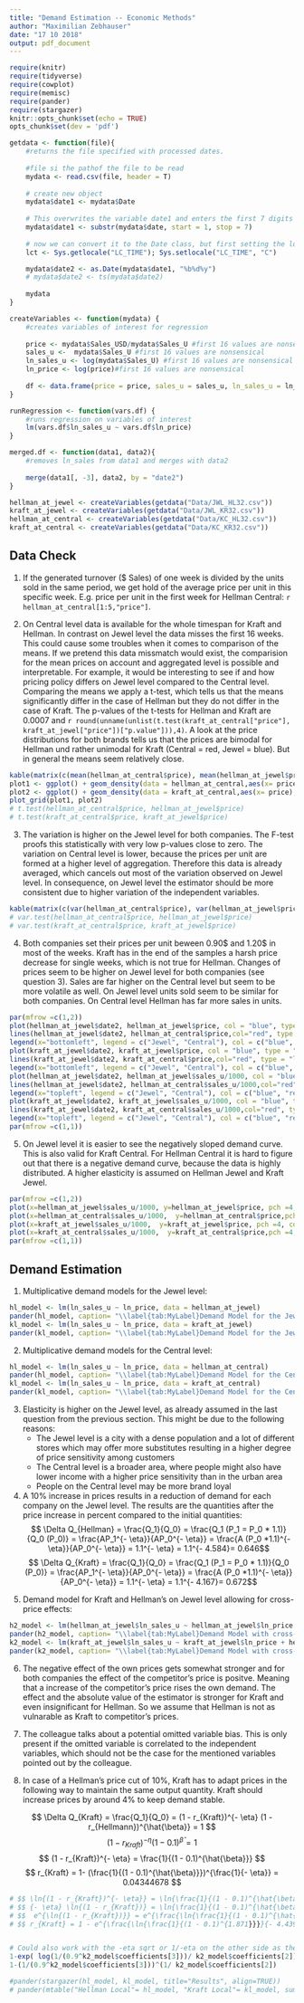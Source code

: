 ```yaml
---
title: "Demand Estimation -- Economic Methods"
author: "Maximilian Zebhauser"
date: "17 10 2018"
output: pdf_document
---
```


```r
require(knitr)
require(tidyverse)
require(cowplot)
require(memisc)
require(pander)
require(stargazer)
knitr::opts_chunk$set(echo = TRUE)
opts_chunk$set(dev = 'pdf')
```

```r
getdata <- function(file){
    #returns the file specified with processed dates.
    
    #file si the pathof the file to be read
    mydata <- read.csv(file, header = T)
    
    # create new object
    mydata$date1 <- mydata$Date 
    
    # This overwrites the variable date1 and enters the first 7 digits of the string-variable date.
    mydata$date1 <- substr(mydata$date, start = 1, stop = 7)
    
    # now we can convert it to the Date class, but first setting the locale
    lct <- Sys.getlocale("LC_TIME"); Sys.setlocale("LC_TIME", "C")

    mydata$date2 <- as.Date(mydata$date1, "%b%d%y")
    # mydata$date2 <- ts(mydata$date2)
    
    mydata
}

createVariables <- function(mydata) {
    #creates variables of interest for regression
    
    price <- mydata$Sales_USD/mydata$Sales_U #first 16 values are nonsensical
    sales_u <-  mydata$Sales_U #first 16 values are nonsensical
    ln_sales_u <- log(mydata$Sales_U) #first 16 values are nonsensical
    ln_price <- log(price)#first 16 values are nonsensical
    
    df <- data.frame(price = price, sales_u = sales_u, ln_sales_u = ln_sales_u, ln_price = ln_price, date2 = mydata$date2)
}

runRegression <- function(vars.df) {
    #runs regression on variables of interest
    lm(vars.df$ln_sales_u ~ vars.df$ln_price)
}

merged.df <- function(data1, data2){
    #removes ln_sales from data1 and merges with data2
    
    merge(data1[, -3], data2, by = "date2")
}
```

```r
hellman_at_jewel <- createVariables(getdata("Data/JWL_HL32.csv"))
kraft_at_jewel <- createVariables(getdata("Data/JWL_KR32.csv"))
hellman_at_central <- createVariables(getdata("Data/KC_HL32.csv"))
kraft_at_central <- createVariables(getdata("Data/KC_KR32.csv"))
```

## Data Check

1) If the generated turnover ($ Sales) of one week is divided by the units sold in the same period, we get hold of the average price per unit in this specific week. E.g. price per unit in the first week for Hellman Central: `r hellman_at_central[1:5,"price"]`.


2) On Central level data is available for the whole timespan for Kraft and Hellman. In contrast on Jewel level the data misses the first 16 weeks. This could cause some troubles when it comes to comparison of the means. If we pretend this data missmatch would exist, the comparision for the mean prices on account and aggregated level is possible and interpretable. For example, it would be interesting to see if and how pricing policy differs on Jewel level compared to the Central level. Comparing the means we apply a t-test, which tells us that the means significantly differ in the case of Hellman but they do not differ in the case of Kraft. The p-values of the t-tests for Hellman and Kraft are 0.0007 and `r round(unname(unlist(t.test(kraft_at_central["price"], kraft_at_jewel["price"])["p.value"])),4)`. A look at the price distributions for both brands tells us that the prices are bimodal for Hellman und rather unimodal for Kraft (Central = red, Jewel = blue). But in general the means seem relatively close.


```r
kable(matrix(c(mean(hellman_at_central$price), mean(hellman_at_jewel$price, na.rm = T), mean(kraft_at_central$price), mean(kraft_at_jewel$price, na.rm = T)),byrow = T, nrow = 2,ncol = 2, dimnames = list(c("Hellman", "Kraft"),c("Central", "Jewel"))), caption = "Means of prices")
plot1 <- ggplot() + geom_density(data = hellman_at_central,aes(x= price), color = "red", fill ="red", alpha = .1) + geom_density(data = hellman_at_jewel,aes(x= price), color = "blue", fill ="blue", alpha = .2) + ggtitle("Distribution of prices - Hellman")+ geom_vline(xintercept = mean(hellman_at_central$price), color = "red") + geom_vline(xintercept = mean(hellman_at_jewel$price, na.rm = T), color = "blue")
plot2 <- ggplot() + geom_density(data = kraft_at_central,aes(x= price), color = "red", fill ="red", alpha = .1) + geom_density(data = kraft_at_jewel,aes(x= price), color = "blue", fill ="blue", alpha = .2) + ggtitle("Distribution of prices - Kraft") + geom_vline(xintercept = mean(kraft_at_central$price), color = "red") + geom_vline(xintercept = mean(kraft_at_jewel$price, na.rm = T), color = "blue")
plot_grid(plot1, plot2)
# t.test(hellman_at_central$price, hellman_at_jewel$price)
# t.test(kraft_at_central$price, kraft_at_jewel$price)
```


3) The variation is higher on the Jewel level for both companies. The F-test proofs this statistically with very low p-values close to zero. The variation on Central level is lower, because the prices per unit are formed at a higher level of aggregation. Therefore this data is already averaged, which cancels out most of the variation observed on Jewel level. In consequence, on Jewel level the estimator should be more consistent due to higher variation of the independent variables. 


```r
kable(matrix(c(var(hellman_at_central$price), var(hellman_at_jewel$price, na.rm = T), var(kraft_at_central$price), var(kraft_at_jewel$price, na.rm = T)),byrow = T , nrow = 2,ncol = 2, dimnames = list(c("Hellman", "Kraft"),c("Central", "Jewel"))), caption = "Variances of prices")
# var.test(hellman_at_central$price, hellman_at_jewel$price)
# var.test(kraft_at_central$price, kraft_at_jewel$price)
```


\pagebreak


4) Both companies set their prices per unit beween 0.90\$ and 1.20\$ in most of the weeks. Kraft has in the end of the samples a harsh price decrease for single weeks, which is not true for Hellman. Changes of prices seem to be higher on Jewel level for both companies (see question 3). Sales are far higher on the Central level but seem to be more volatile as well. On Jewel level units sold seem to be similar for both companies. On Central level Hellman has far more sales in units. 


```r
par(mfrow =c(1,2))
plot(hellman_at_jewel$date2, hellman_at_jewel$price, col = "blue", type = "l", xlab = "Time", ylab = "Price", main="Hellman prices", ylim = c(.5,1.2))
lines(hellman_at_jewel$date2, hellman_at_central$price,col="red", type = "l")
legend(x="bottomleft", legend = c("Jewel", "Central"), col = c("blue", "red"),lwd=2)
plot(kraft_at_jewel$date2, kraft_at_jewel$price, col = "blue", type = "l", xlab = "Time", ylab = "Price", main="Kraft prices", ylim = c(.5,1.2))
lines(kraft_at_jewel$date2, kraft_at_central$price,col="red", type = "l")
legend(x="bottomleft", legend = c("Jewel", "Central"), col = c("blue", "red"),lwd=2)
plot(hellman_at_jewel$date2, hellman_at_jewel$sales_u/1000, col = "blue", type = "l", xlab = "Time", ylab = "Units in 1000", main="Hellman units sold", ylim = c(0,600))
lines(hellman_at_jewel$date2, hellman_at_central$sales_u/1000,col="red", type = "l")
legend(x="topleft", legend = c("Jewel", "Central"), col = c("blue", "red"),lwd=2)
plot(kraft_at_jewel$date2, kraft_at_jewel$sales_u/1000, col = "blue", type = "l", xlab = "Time", ylab = "Units in 1000", main="Kraft units sold", ylim = c(0,600))
lines(kraft_at_jewel$date2, kraft_at_central$sales_u/1000,col="red", type = "l")
legend(x="topleft", legend = c("Jewel", "Central"), col = c("blue", "red"),lwd=2)
par(mfrow =c(1,1))
```


5) On  Jewel level it is easier to see the negatively sloped demand curve. This is also valid for  Kraft Central. For Hellman Central it is hard to figure out that there is a negative demand curve, because the data is highly distributed. A higher elasticity is assumed on Hellman Jewel and Kraft Jewel.  


```r
par(mfrow =c(1,2))
plot(x=hellman_at_jewel$sales_u/1000, y=hellman_at_jewel$price, pch =4, col="blue", ylab = "Price per Unit", xlab = "Units Sold in 1000", main = "Hellman Jewel")
plot(x=hellman_at_central$sales_u/1000,  y=hellman_at_central$price,pch =4, col="red", ylab = "Price per Unit", xlab = "Units Sold in 1000", main = "Hellman Central")
plot(x=kraft_at_jewel$sales_u/1000,  y=kraft_at_jewel$price, pch =4, col="blue", ylab = "Price per Unit", xlab = "Units Sold in 1000", main = "Kraft Jewel")
plot(x=kraft_at_central$sales_u/1000,  y=kraft_at_central$price,pch =4, col="red", ylab = "Price per Unit", xlab = "Units Sold in 1000", main = "Kraft Central")
par(mfrow =c(1,1))
```

\pagebreak

## Demand Estimation

1) Multiplicative demand models for the Jewel level: 


```r
hl_model <- lm(ln_sales_u ~ ln_price, data = hellman_at_jewel)
pander(hl_model, caption= "\\label{tab:MyLabel}Demand Model for the Jewel level (Hellman)\n")
kl_model <- lm(ln_sales_u ~ ln_price, data = kraft_at_jewel)
pander(kl_model, caption= "\\label{tab:MyLabel}Demand Model for the Jewel level (Kraft)\n")
```


2) Multiplicative demand models for the Central level: 


```r
hl_model <- lm(ln_sales_u ~ ln_price, data = hellman_at_central)
pander(hl_model, caption= "\\label{tab:MyLabel}Demand Model for the Central level (Hellman)\n")
kl_model <- lm(ln_sales_u ~ ln_price, data = kraft_at_central)
pander(kl_model, caption= "\\label{tab:MyLabel}Demand Model for the Central level (Kraft)\n")
```


3) Elasticity is higher on the Jewel level, as already assumed in the last question from the previous section. This might be due to the following reasons: 
    - The Jewel level is a city with a dense population and a lot of different stores which may offer more substitutes resulting in a higher degree of price sensitivity among customers
    - The Central level is a broader area, where people might also have lower income with a higher price sensitivity than in the urban area
    - People on the Central level may be more brand loyal


4) A 10% increase in prices results in a reduction of demand for each company on the Jewel level. The results are the quantities after the price increase in percent compared to the initial quantities: 
    $$ \Delta Q_{Hellman} = \frac{Q_1}{Q_0} = \frac{Q_1 (P_1 = P_0 * 1.1)}{Q_0 (P_0)} = \frac{AP_1^{- \eta}}{AP_0^{- \eta}} = \frac{A (P_0 *1.1)^{- \eta}}{AP_0^{- \eta}} = 1.1^{- \eta} = 1.1^{- 4.584}= 0.646$$
    $$ \Delta Q_{Kraft} = \frac{Q_1}{Q_0} = \frac{Q_1 (P_1 = P_0 * 1.1)}{Q_0 (P_0)} = \frac{AP_1^{- \eta}}{AP_0^{- \eta}} = \frac{A (P_0 *1.1)^{- \eta}}{AP_0^{- \eta}} = 1.1^{- \eta} = 1.1^{- 4.167}= 0.672$$


\pagebreak

5) Demand model for Kraft and Hellman's on Jewel level allowing for cross-price effects: 


```r
h2_model <- lm(hellman_at_jewel$ln_sales_u ~ hellman_at_jewel$ln_price + kraft_at_jewel$ln_price)
pander(h2_model, caption= "\\label{tab:MyLabel}Demand Model with cross-price effects (Hellman)\n")
k2_model <- lm(kraft_at_jewel$ln_sales_u ~ kraft_at_jewel$ln_price + hellman_at_jewel$ln_price )
pander(k2_model, caption= "\\label{tab:MyLabel}Demand Model with cross-price effects (Kraft)\n")
```


6) The negative effect of the own prices gets somewhat stronger and for both companies the effect of the competitor's price is positve. Meaning that a increase of the competitor's price rises the own demand. The effect and the absolute value of the estimator is stronger for Kraft and even insignificant for Hellman. So we assume that Hellman is not as vulnarable as Kraft to competitor's prices. 


7) The colleague talks about a potential omitted variable bias. This is only present if the omitted variable is correlated to the independent variables, which should not be the case for the mentioned variables pointed out by the colleague.


8) In case of a Hellman's price cut of 10%, Kraft has to adapt prices in the following way to maintain the same output quantity. Kraft should increase prices by around 4% to keep demand stable. 


$$ \Delta Q_{Kraft} = \frac{Q_1}{Q_0} = (1 - r_{Kraft})^{- \eta} (1 - r_{Hellmann})^{\hat{\beta}} = 1 $$
$$ (1 - r_{Kraft})^{- \eta} (1 - 0.1)^{\hat{\beta}} = 1 $$
$$ (1 - r_{Kraft})^{- \eta} = \frac{1}{(1 - 0.1)^{\hat{\beta}}} $$
$$ r_{Kraft} = 1- (\frac{1}{(1 - 0.1)^{\hat{\beta}}})^{\frac{1}{- \eta}}  =  0.04344678 $$


```r
# $$ \ln{(1 - r_{Kraft})^{- \eta}} = \ln{\frac{1}{(1 - 0.1)^{\hat{\beta}}}} $$
# $$ {- \eta} \ln{(1 - r_{Kraft})} = \ln{\frac{1}{(1 - 0.1)^{\hat{\beta}}}} $$
# $$  e^{\ln{(1 - r_{Kraft})}} = e^{\frac{\ln{\frac{1}{(1 - 0.1)^{\hat{\beta}}}}}{- \eta}} $$ 
# $$ r_{Kraft} = 1 - e^{\frac{\ln{\frac{1}{(1 - 0.1)^{1.871}}}}{- 4.439}} =  0.04344678  $$


# Could also work with the -eta sqrt or 1/-eta on the other side as the power
1-exp( log(1/(0.9^k2_model$coefficients[3]))/ k2_model$coefficients[2])
1-(1/(0.9^k2_model$coefficients[3]))^(1/ k2_model$coefficients[2])

#pander(stargazer(hl_model, kl_model, title="Results", align=TRUE))
# pander(mtable("Hellman Local"= hl_model, "Kraft Local"= kl_model, summary.stats = c('R-squared','N')))
```

